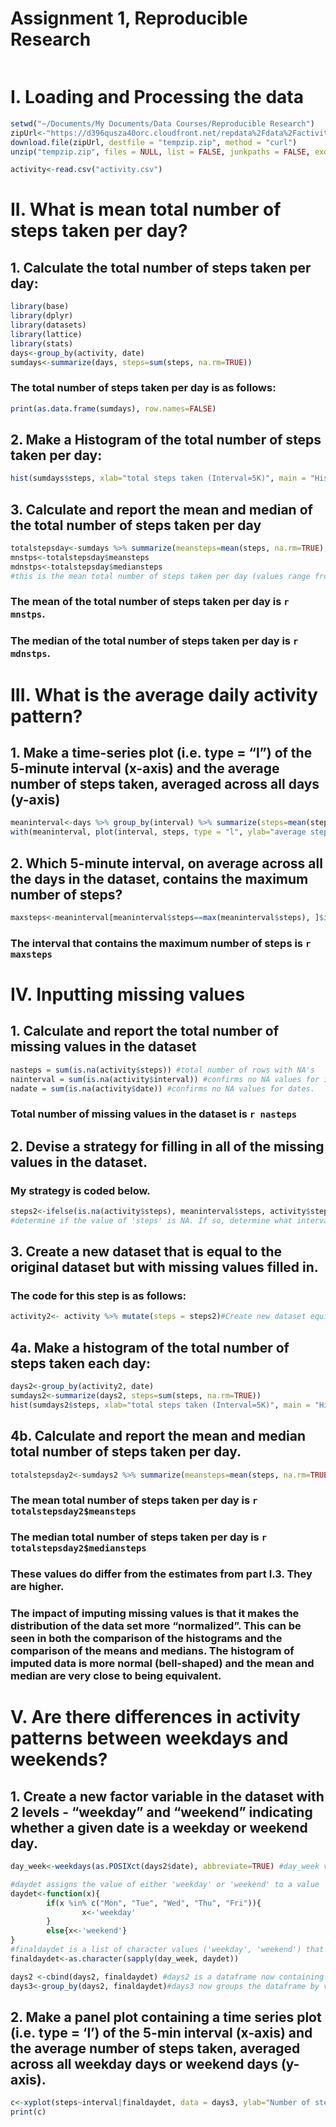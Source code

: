 Assignment 1, Reproducible Research
========================================================
```r
```
# I. Loading and Processing the data

```r
setwd("~/Documents/My Documents/Data Courses/Reproducible Research")
zipUrl<-"https://d396qusza40orc.cloudfront.net/repdata%2Fdata%2Factivity.zip"
download.file(zipUrl, destfile = "tempzip.zip", method = "curl")
unzip("tempzip.zip", files = NULL, list = FALSE, junkpaths = FALSE, exdir = ".", unzip = "internal", setTimes = FALSE)

activity<-read.csv("activity.csv")
```

# II. What is mean total number of steps taken per day?

## 1. Calculate the total number of steps taken per day:
```r
library(base)
library(dplyr)
library(datasets)
library(lattice)
library(stats)
days<-group_by(activity, date)
sumdays<-summarize(days, steps=sum(steps, na.rm=TRUE))
```
### The total number of steps taken per day is as follows: 
```r
print(as.data.frame(sumdays), row.names=FALSE)
```

## 2. Make a Histogram of the total number of steps taken per day:
```r
hist(sumdays$steps, xlab="total steps taken (Interval=5K)", main = "Histogram of Total Steps Taken Each Day")
```

## 3. Calculate and report the mean and median of the total number of steps taken per day
```r
totalstepsday<-sumdays %>% summarize(meansteps=mean(steps, na.rm=TRUE), mediansteps=median(steps, na.rm=TRUE))
mnstps<-totalstepsday$meansteps
mdnstps<-totalstepsday$mediansteps
#this is the mean total number of steps taken per day (values range from 0 to 15K)
```
### The mean of the total number of steps taken per day is `r mnstps`.
### The median of the total number of steps taken per day is `r mdnstps`.

# III. What is the average daily activity pattern?
## 1. Make a time-series plot (i.e. type = "l") of the 5-minute interval (x-axis) and the average number of steps taken, averaged across all days (y-axis)

```r
meaninterval<-days %>% group_by(interval) %>% summarize(steps=mean(steps, na.rm=TRUE))
with(meaninterval, plot(interval, steps, type = "l", ylab="average steps taken across all 61 days"))
```

## 2. Which 5-minute interval, on average across all the days in the dataset, contains the maximum number of steps?
```r
maxsteps<-meaninterval[meaninterval$steps==max(meaninterval$steps), ]$interval
```
### The interval that contains the maximum number of steps is `r maxsteps`

# IV. Inputting missing values

## 1. Calculate and report the total number of missing values in the dataset 
```r
nasteps = sum(is.na(activity$steps)) #total number of rows with NA's
nainterval = sum(is.na(activity$interval)) #confirms no NA values for intervals.
nadate = sum(is.na(activity$date)) #confirms no NA values for dates.
```
### Total number of missing values in the dataset is `r nasteps`

## 2. Devise a strategy for filling in all of the missing values in the dataset.
### My strategy is coded below.  
```r
steps2<-ifelse(is.na(activity$steps), meaninterval$steps, activity$steps)
#determine if the value of 'steps' is NA. If so, determine what interval it corresponds to and assign it the value of the total mean steps of that interval (meaninterval$steps). If the value is not NA assign its original value (activity$steps) back to it.
```
## 3. Create a new dataset that is equal to the original dataset but with missing values filled in.
### The code for this step is as follows:
```r
activity2<- activity %>% mutate(steps = steps2)#Create new dataset equivalent to first but with NAs filled in.
```

## 4a. Make a histogram of the total number of steps taken each day:
```r
days2<-group_by(activity2, date)
sumdays2<-summarize(days2, steps=sum(steps, na.rm=TRUE))
hist(sumdays2$steps, xlab="total steps taken (Interval=5K)", main = "Histogram of Total Steps Taken Each Day")
```
## 4b. Calculate and report the mean and median total number of steps taken per day.
```r
totalstepsday2<-sumdays2 %>% summarize(meansteps=mean(steps, na.rm=TRUE), mediansteps=median(steps, na.rm=TRUE))
```
### The mean total number of steps taken per day is `r totalstepsday2$meansteps`
### The median total number of steps taken per day is `r totalstepsday2$mediansteps`
### These values do differ from the estimates from part I.3.  They are higher.
### The impact of imputing missing values is that it makes the distribution of the data set more "normalized".  This can be seen in both the comparison of the histograms and the comparison of the means and medians.  The histogram of imputed data is more normal (bell-shaped) and the mean and median are very close to being equivalent.

# V. Are there differences in activity patterns between weekdays and weekends?

## 1. Create a new factor variable in the dataset with 2 levels - "weekday" and "weekend" indicating whether a given date is a weekday or weekend day.
```r
day_week<-weekdays(as.POSIXct(days2$date), abbreviate=TRUE) #day_week variable uses "weekdays()" function to determine the actual day (i.e. "Mon", "Tue", "Wed", etc) of days2$date

#daydet assigns the value of either 'weekday' or 'weekend' to a value
daydet<-function(x){
        if(x %in% c("Mon", "Tue", "Wed", "Thu", "Fri")){
                x<-'weekday'
        }
        else{x<-'weekend'}
}
#finaldaydet is a list of character values ('weekday', 'weekend') that is the result of inputting the variable 'day_week' to the function 'daydet' (via sapply)
finaldaydet<-as.character(sapply(day_week, daydet))

days2 <-cbind(days2, finaldaydet) #days2 is a dataframe now containing where each value of each variable falls, whether on a weekday or weekend.
days3<-group_by(days2, finaldaydet)#days3 now groups the dataframe by value of 'finaldaydet'
```

## 2. Make a panel plot containing a time series plot (i.e. type = 'l') of the 5-min interval (x-axis) and the average number of steps taken, averaged across all weekday days or weekend days (y-axis).
```r
c<-xyplot(steps~interval|finaldaydet, data = days3, ylab="Number of steps", type="l", layout=c(1, 2))
print(c)
```
